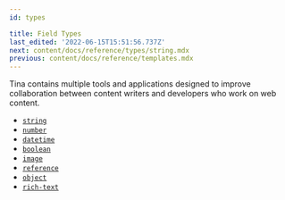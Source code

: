 ```yaml
---
id: types

title: Field Types
last_edited: '2022-06-15T15:51:56.737Z'
next: content/docs/reference/types/string.mdx
previous: content/docs/reference/templates.mdx
---
```


Tina contains multiple tools and applications designed to improve collaboration between content writers and developers who work on web content.

- [`string`](/docs/reference/types/string/)
- [`number`](/docs/reference/types/number/)
- [`datetime`](/docs/reference/types/datetime/)
- [`boolean`](/docs/reference/types/boolean/)
- [`image`](/docs/reference/types/image/)
- [`reference`](/docs/reference/types/reference/)
- [`object`](/docs/reference/types/object/)
- [`rich-text`](/docs/reference/types/rich-text/)

